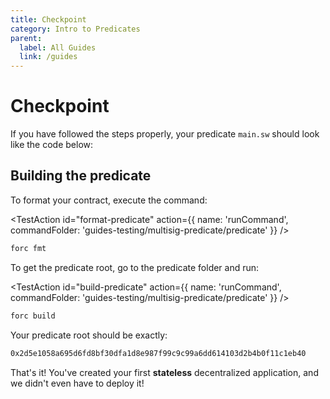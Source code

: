 ```yaml
---
title: Checkpoint
category: Intro to Predicates
parent:
  label: All Guides
  link: /guides
---
```


# Checkpoint

If you have followed the steps properly, your predicate `main.sw` should look like the code below:

<CodeImport
  file="../../examples/intro-to-predicates/multisig-predicate/src/main.sw"
  comment="all"
  commentType="//"
  lang="sway"
/>

## Building the predicate

To format your contract, execute the command:

<TestAction
id="format-predicate"
action={{
  name: 'runCommand',
  commandFolder: 'guides-testing/multisig-predicate/predicate'
}}
/>

```sh
forc fmt
```

To get the predicate root, go to the predicate folder and run:

<TestAction
id="build-predicate"
action={{
  name: 'runCommand',
  commandFolder: 'guides-testing/multisig-predicate/predicate'
}}
/>

```sh
forc build
```

Your predicate root should be exactly:

```sh
0x2d5e1058a695d6fd8bf30dfa1d8e987f99c9c99a6dd614103d2b4b0f11c1eb40
```

That's it! You've created your first **stateless** decentralized application, and we didn't even have to deploy it!
